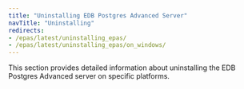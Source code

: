 ```yaml
---
title: "Uninstalling EDB Postgres Advanced Server"
navTitle: "Uninstalling"
redirects:
- /epas/latest/uninstalling_epas/
- /epas/latest/uninstalling_epas/on_windows/
---
```


This section provides detailed information about uninstalling the EDB Postgres Advanced server on specific platforms.